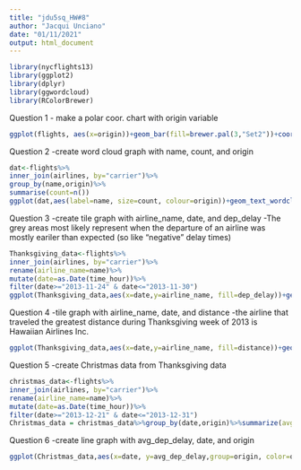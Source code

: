 ---
title: "jdu5sq_HW#8"
author: "Jacqui Unciano"
date: "01/11/2021"
output: html_document
---

```{r}
library(nycflights13)
library(ggplot2)
library(dplyr)
library(ggwordcloud)
library(RColorBrewer)
```

Question 1
- make a polar coor. chart with origin variable
```{r}
ggplot(flights, aes(x=origin))+geom_bar(fill=brewer.pal(3,"Set2"))+coord_polar()
```

Question 2
-create word cloud graph with name, count, and origin
```{r}
dat<-flights%>%
inner_join(airlines, by="carrier")%>%
group_by(name,origin)%>%
summarise(count=n())
ggplot(dat,aes(label=name, size=count, colour=origin))+geom_text_wordcloud_area(rm_outside = TRUE)+scale_size_area(max_size = 50)
```

Question 3
-create tile graph with airline_name, date, and dep_delay
-The grey areas most likely represent when the departure of an airline was mostly eariler than expected (so like "negative" delay times)
```{r}
Thanksgiving_data<-flights%>%
inner_join(airlines, by="carrier")%>%
rename(airline_name=name)%>%
mutate(date=as.Date(time_hour))%>%
filter(date>="2013-11-24" & date<="2013-11-30")
ggplot(Thanksgiving_data,aes(x=date,y=airline_name, fill=dep_delay))+geom_tile(color="white")+scale_fill_distiller(direction = 1)
```

Question 4
-tile graph with airline_name, date, and distance
-the airline that traveled the greatest distance during Thanksgiving week of 2013 is Hawaiian Airlines Inc.
```{r}
ggplot(Thanksgiving_data,aes(x=date,y=airline_name, fill=distance))+geom_tile(color="white")+scale_fill_distiller(palette="RdPu", direction = 1)
```

Question 5
-create Christmas data from Thanksgiving data
```{r}
christmas_data<-flights%>%
inner_join(airlines, by="carrier")%>%
rename(airline_name=name)%>%
mutate(date=as.Date(time_hour))%>%
filter(date>="2013-12-21" & date<="2013-12-31")
Christmas_data = christmas_data%>%group_by(date,origin)%>%summarize(avg_dep_delay=mean(dep_delay, na.rm = TRUE))%>%select(date, origin, avg_dep_delay)
```

Question 6
-create line graph with avg_dep_delay, date, and origin
```{r}
ggplot(Christmas_data,aes(x=date, y=avg_dep_delay,group=origin, color=origin))+geom_line()+geom_point()
```

